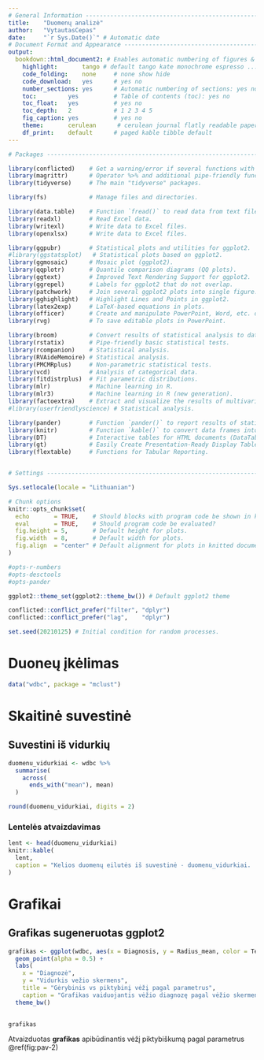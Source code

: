 ```yaml
---
# General Information --------------------------------------------------------
title:    "Duomenų analizė"
author:   "VytautasCepas"
date:     "`r Sys.Date()`" # Automatic date
# Document Format and Appearance ---------------------------------------------
output:
  bookdown::html_document2: # Enables automatic numbering of figures & tables
    highlight:       tango # default tango kate monochrome espresso ...
    code_folding:    none     # none show hide
    code_download:   yes      # yes no
    number_sections: yes      # Automatic numbering of sections: yes no
    toc:         yes          # Table of contents (toc): yes no
    toc_float:   yes          # yes no
    toc_depth:   2            # 1 2 3 4 5
    fig_caption: yes          # yes no
    theme:       cerulean      # cerulean journal flatly readable paper sandstone ...
    df_print:    default      # paged kable tibble default
---
```


```r
# Packages ------------------------------------------------------------------

library(conflicted)    # Get a warning/error if several functions with the same name exist.
library(magrittr)      # Operator %>% and additional pipe-friendly functions.
library(tidyverse)     # The main "tidyverse" packages.

library(fs)            # Manage files and directories.

library(data.table)    # Function `fread()` to read data from text files.
library(readxl)        # Read Excel data.
library(writexl)       # Write data to Excel files.
library(openxlsx)      # Write data to Excel files.

library(ggpubr)        # Statistical plots and utilities for ggplot2.
#library(ggstatsplot)   # Statistical plots based on ggplot2.
library(ggmosaic)      # Mosaic plot (ggplot2).
library(qqplotr)       # Quantile comparison diagrams (QQ plots).
library(ggtext)        # Improved Text Rendering Support for ggplot2.
library(ggrepel)       # Labels for ggplot2 that do not overlap.
library(patchwork)     # Join several ggplot2 plots into single figure.
library(gghighlight)   # Highlight Lines and Points in ggplot2.
library(latex2exp)     # LaTeX-based equations in plots.
library(officer)       # Create and manipulate PowerPoint, Word, etc. documents.
library(rvg)           # To save editable plots in PowerPoint.

library(broom)         # Convert results of statistical analysis to data frames.
library(rstatix)       # Pipe-friendly basic statistical tests.
library(rcompanion)    # Statistical analysis.
library(RVAideMemoire) # Statistical analysis.
library(PMCMRplus)     # Non-parametric statistical tests.
library(vcd)           # Analysis of categorical data.
library(fitdistrplus)  # Fit parametric distributions.
library(mlr)           # Machine learning in R.
library(mlr3)          # Machine learning in R (new generation).
library(factoextra)    # Extract and visualize the results of multivariate data analyses.
#library(userfriendlyscience) # Statistical analysis.

library(pander)        # Function `pander()` to report results of statistical analysis.
library(knitr)         # Function `kable()` to convert data frames into tables for reports.
library(DT)            # Interactive tables for HTML documents (DataTables).
library(gt)            # Easily Create Presentation-Ready Display Tables.
library(flextable)     # Functions for Tabular Reporting.


# Settings ------------------------------------------------------------------

Sys.setlocale(locale = "Lithuanian")

# Chunk options
knitr::opts_chunk$set(
  echo       = TRUE,    # Should blocks with program code be shown in knitted documents?
  eval       = TRUE,    # Should program code be evaluated?
  fig.height = 5,       # Default height for plots.
  fig.width  = 8,       # Default width for plots.
  fig.align  = "center" # Default alignment for plots in knitted documents.
)

#opts-r-numbers
#opts-desctools
#opts-pander

ggplot2::theme_set(ggplot2::theme_bw()) # Default ggplot2 theme

conflicted::conflict_prefer("filter", "dplyr")
conflicted::conflict_prefer("lag",    "dplyr")

set.seed(20210125) # Initial condition for random processes.
```

# Duoneų įkėlimas
```r
data("wdbc", package = "mclust")
```

# Skaitinė suvestinė
## Suvestini iš vidurkių
```r
duomenu_vidurkiai <- wdbc %>% 
  summarise(
    across(
      ends_with("mean"), mean)
  )

round(duomenu_vidurkiai, digits = 2)
```
### Lentelės atvaizdavimas
```r
lent <- head(duomenu_vidurkiai)
knitr::kable(
  lent,
  caption = "Kelios duomenų eilutės iš suvestinė - duomenu_vidurkiai.  "
)
```



# Grafikai
## Grafikas sugeneruotas ggplot2
```r
grafikas <- ggplot(wdbc, aes(x = Diagnosis, y = Radius_mean, color = Texture_mean, size = Perimeter_mean)) + 
  geom_point(alpha = 0.5) +
  labs(
    x = "Diagnozė",
    y = "Vidurkis vežio skermens",
    title = "Gėrybinis vs piktybinį vėžį pagal parametrus",
    caption = "Grafikas vaiduojantis vėžio diagnozę pagal vėžio skermens, tekstūros ir perimetro vidurkius.  ") +
  theme_bw()
 
```
```r
grafikas
```
Atvaizduotas __grafikas__ apibūdinantis vėžį piktybiškumą pagal parametrus \@ref(fig:pav-2)

# 
